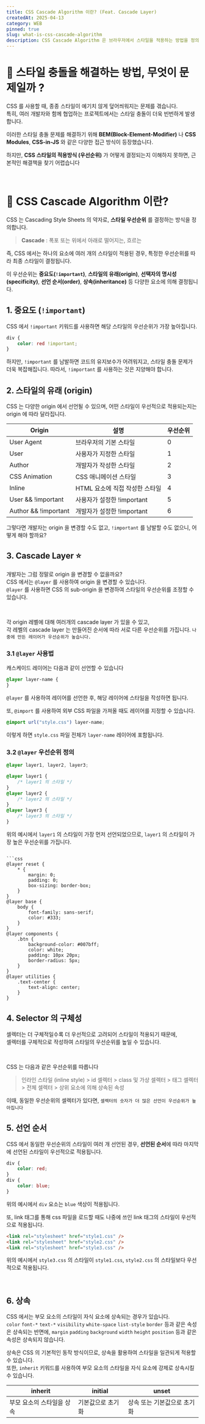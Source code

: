 ```yaml
---
title: CSS Cascade Algorithm 이란? (Feat. Cascade Layer)
createdAt: 2025-04-13
category: WEB
pinned: true
slug: what-is-css-cascade-algorithm
description: CSS Cascade Algorithm 은 브라우저에서 스타일을 적용하는 방법을 정의합니다. CSS Cascade Algorithm 을 이해하면 CSS 스타일 우선순위를 이해할 수 있습니다.
---
```


# 📖 스타일 충돌을 해결하는 방법, 무엇이 문제일까 ?

CSS 를 사용할 때, 종종 스타일이 예기치 않게 덮어씌워지는 문제를 겪습니다. <br/>
특히, 여러 개발자와 함께 협업하는 프로젝트에서는 스타일 충돌이 더욱 빈번하게 발생합니다.

이러한 스타일 충돌 문제를 해결하기 위해 **BEM(Block-Element-Modifier)** 나 **CSS Modules**, **CSS-in-JS** 와 같은 다양한 접근 방식이 등장했습니다.

하지만, **CSS 스타일의 적용방식 (우선순위)** 가 어떻게 결정되는지 이해하지 못하면, 근본적인 해결책을 찾기 어렵습니다

<br />

# 🎨 CSS Cascade Algorithm 이란?

CSS 는 Cascading Style Sheets 의 약자로, **스타일 우선순위** 를 결정하는 방식을 정의합니다.

> **Cascade** : 폭포 또는 위에서 아래로 떨어지는, 흐르는

즉, CSS 에서는 하나의 요소에 여러 개의 스타일이 적용된 경우, 특정한 우선순위를 따라 최종 스타일이 결정됩니다.

이 우선순위는 **중요도(`!important`)**, **스타일의 유래(origin)**, **선택자의 명시성(specificity)**, **선언 순서(order)**, **상속(inheritance)** 등 다양한 요소에 의해 결정됩니다.

## 1. 중요도 (`!important`)

CSS 에서 `!important` 키워드를 사용하면 해당 스타일의 우선순위가 가장 높아집니다.

```css
div {
    color: red !important;
}
```

하지만, `!important` 를 남발하면 코드의 유지보수가 어려워지고, 스타일 충돌 문제가 더욱 복잡해집니다. 따라서, `!important` 를 사용하는 것은 지양해야 합니다.

## 2. 스타일의 유래 (origin)

CSS 는 다양한 origin 에서 선언될 수 있으며, 어떤 스타일이 우선적으로 적용되는지는 origin 에 따라 달라집니다.

| Origin               | 설명                           | 우선순위 |
| -------------------- | ------------------------------ | -------- |
| User Agent           | 브라우저의 기본 스타일         | 0        |
| User                 | 사용자가 지정한 스타일         | 1        |
| Author               | 개발자가 작성한 스타일         | 2        |
| CSS Animation        | CSS 애니메이션 스타일          | 3        |
| Inline               | HTML 요소에 직접 작성한 스타일 | 4        |
| User && !important   | 사용자가 설정한 !important     | 5        |
| Author && !important | 개발자가 설정한 !important     | 6        |

그렇다면 개발자는 origin 을 변경할 수도 없고, `!important` 를 남발할 수도 없으니, 어떻게 해야 할까요? <br/>

## 3. Cascade Layer ⭐️

개발자는 그럼 정말로 origin 을 변경할 수 없을까요? <br/>
CSS 에서는 `@layer` 를 사용하여 origin 을 변경할 수 있습니다. <br/>
`@layer` 를 사용하면 CSS 의 sub-origin 을 변경하여 스타일의 우선순위를 조정할 수 있습니다. <br/>

<br />

각 origin 레벨에 대해 여러개의 cascade layer 가 있을 수 있고, <br/>
각 레벨의 cascade layer 는 만들어진 순서에 따라 서로 다른 우선순위를 가집니다. `나중에 만든 레이어가 우선순위가 높습니다.` <br/>

### 3.1 `@layer` 사용법

캐스케이드 레이어는 다음과 같이 선언할 수 있습니다

```css
@layer layer-name {
}
```

`@layer` 를 사용하여 레이어를 선언한 후, 해당 레이어에 스타일을 작성하면 됩니다. <br/>

또, `@import` 를 사용하여 외부 CSS 파일을 가져올 때도 레이어를 지정할 수 있습니다.

```css
@import url("style.css") layer-name;
```

이렇게 하면 `style.css` 파일 전체가 `layer-name` 레이어에 포함됩니다. <br/>

### 3.2 `@layer` 우선순위 정의

```css
@layer layer1, layer2, layer3;

@layer layer1 {
    /* layer1 의 스타일 */
}
@layer layer2 {
    /* layer2 의 스타일 */
}
@layer layer3 {
    /* layer3 의 스타일 */
}
```

위의 예시에서 `layer1` 의 스타일이 가장 먼저 선언되었으므로, `layer1` 의 스타일이 가장 높은 우선순위를 가집니다. <br/>

````

```css
@layer reset {
    * {
        margin: 0;
        padding: 0;
        box-sizing: border-box;
    }
}
@layer base {
    body {
        font-family: sans-serif;
        color: #333;
    }
}
@layer components {
    .btn {
        background-color: #007bff;
        color: white;
        padding: 10px 20px;
        border-radius: 5px;
    }
}
@layer utilities {
    .text-center {
        text-align: center;
    }
}
````

## 4. Selector 의 구체성

셀렉터는 더 구체적일수록 더 우선적으로 고려되어 스타일이 적용되기 때문에, <br/>
셀렉터를 구체적으로 작성하여 스타일의 우선순위를 높일 수 있습니다.

<br />

CSS 는 다음과 같은 우선순위를 따릅니다

> 인라인 스타일 (inline style) > id 셀렉터 > class 및 가상 셀렉터 > 태그 셀렉터 > 전체 셀렉터 > 상위 요소에 의해 상속된 속성

이때, 동일한 우선순위의 셀렉터가 있다면, `셀렉터의 숫자가 더 많은 선언이 우선순위가 높아집니다`

## 5. 선언 순서

CSS 에서 동일한 우선순위의 스타일이 여러 개 선언된 경우, **선언된 순서**에 따라 마지막에 선언된 스타일이 우선적으로 적용됩니다.

```css
div {
    color: red;
}
div {
    color: blue;
}
```

위의 예시에서 `div` 요소는 `blue` 색상이 적용됩니다. <br/>

또, link 태그를 통해 css 파일을 로드할 때도 나중에 쓰인 link 태그의 스타일이 우선적으로 적용됩니다.

```html
<link rel="stylesheet" href="style1.css" />
<link rel="stylesheet" href="style2.css" />
<link rel="stylesheet" href="style3.css" />
```

위의 예시에서 `style3.css` 의 스타일이 `style1.css`, `style2.css` 의 스타일보다 우선적으로 적용됩니다.

<br />

## 6. 상속

CSS 에서는 부모 요소의 스타일이 자식 요소에 상속되는 경우가 있습니다. <br/>
`color` `font-*` `text-*` `visibility` `white-space` `list-style` `border` 등과 같은 속성은 상속되는 반면에,
`margin` `padding` `background` `width` `height` `position` 등과 같은 속성은 상속되지 않습니다.

상속은 CSS 의 기본적인 동작 방식이므로, 상속을 활용하여 스타일을 일관되게 적용할 수 있습니다. <br/>
또한, `inherit` 키워드를 사용하여 부모 요소의 스타일을 자식 요소에 강제로 상속시킬 수 있습니다.

| inherit                   | initial           | unset                       |
| ------------------------- | ----------------- | --------------------------- |
| 부모 요소의 스타일을 상속 | 기본값으로 초기화 | 상속 또는 기본값으로 초기화 |
